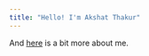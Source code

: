 ```yaml
---
title: "Hello! I'm Akshat Thakur"
---
```


And [here](https://akshatthakur.github.io/about.html) is a bit more about me.
